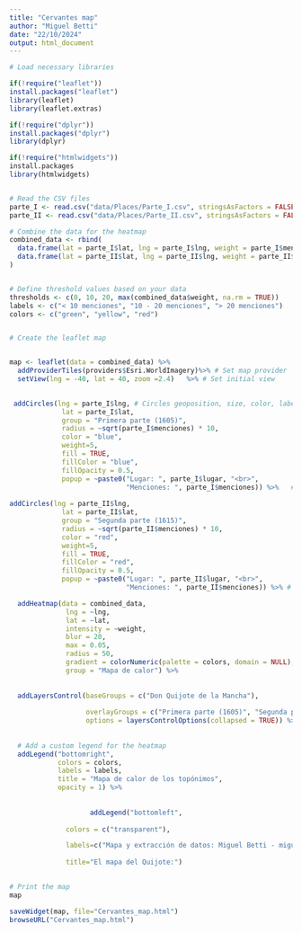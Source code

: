 ```yaml
---
title: "Cervantes map"
author: "Miguel Betti"
date: "22/10/2024"
output: html_document
---
```


````r
# Load necessary libraries

if(!require("leaflet"))
install.packages("leaflet")
library(leaflet)
library(leaflet.extras)

if(!require("dplyr"))
install.packages("dplyr")
library(dplyr)

if(!require("htmlwidgets"))
install.packages
library(htmlwidgets)


# Read the CSV files
parte_I <- read.csv("data/Places/Parte_I.csv", stringsAsFactors = FALSE)
parte_II <- read.csv("data/Places/Parte_II.csv", stringsAsFactors = FALSE)

# Combine the data for the heatmap
combined_data <- rbind(
  data.frame(lat = parte_I$lat, lng = parte_I$lng, weight = parte_I$menciones),
  data.frame(lat = parte_II$lat, lng = parte_II$lng, weight = parte_II$menciones)
)


# Define threshold values based on your data
thresholds <- c(0, 10, 20, max(combined_data$weight, na.rm = TRUE))
labels <- c("< 10 menciones", "10 - 20 menciones", "> 20 menciones")
colors <- c("green", "yellow", "red")


# Create the leaflet map


map <- leaflet(data = combined_data) %>%
  addProviderTiles(providers$Esri.WorldImagery)%>% # Set map provider
  setView(lng = -40, lat = 40, zoom =2.4)   %>% # Set initial view
  

 addCircles(lng = parte_I$lng, # Circles geoposition, size, color, label, etc. 
             lat = parte_I$lat,
             group = "Primera parte (1605)",
             radius = ~sqrt(parte_I$menciones) * 10,
             color = "blue",
             weight=5,
             fill = TRUE, 
             fillColor = "blue", 
             fillOpacity = 0.5,
             popup = ~paste0("Lugar: ", parte_I$lugar, "<br>",
                             "Menciones: ", parte_I$menciones)) %>%   # Pop-up with details
  
addCircles(lng = parte_II$lng, 
             lat = parte_II$lat,
             group = "Segunda parte (1615)",
             radius = ~sqrt(parte_II$menciones) * 10,
             color = "red",
             weight=5,
             fill = TRUE, 
             fillColor = "red", 
             fillOpacity = 0.5,
             popup = ~paste0("Lugar: ", parte_II$lugar, "<br>",
                             "Menciones: ", parte_II$menciones)) %>% # Pop-up with details

  addHeatmap(data = combined_data, 
              lng = ~lng, 
              lat = ~lat, 
              intensity = ~weight, 
              blur = 20, 
              max = 0.05, 
              radius = 50, 
              gradient = colorNumeric(palette = colors, domain = NULL), 
              group = "Mapa de calor") %>% 
  
  
  addLayersControl(baseGroups = c("Don Quijote de la Mancha"),
                   
                   overlayGroups = c("Primera parte (1605)", "Segunda parte (1615)", "Mapa de calor"),
                   options = layersControlOptions(collapsed = TRUE)) %>%
  
  
  # Add a custom legend for the heatmap
  addLegend("bottomright", 
            colors = colors, 
            labels = labels, 
            title = "Mapa de calor de los topónimos", 
            opacity = 1) %>% 
  
                   
                    addLegend("bottomleft", 
              
              colors = c("transparent"),

              labels=c("Mapa y extracción de datos: Miguel Betti - miguel.betti@unige.ch"),
             
              title="El mapa del Quijote:")
   

# Print the map
map
````

```r
saveWidget(map, file="Cervantes_map.html")
browseURL("Cervantes_map.html")
```